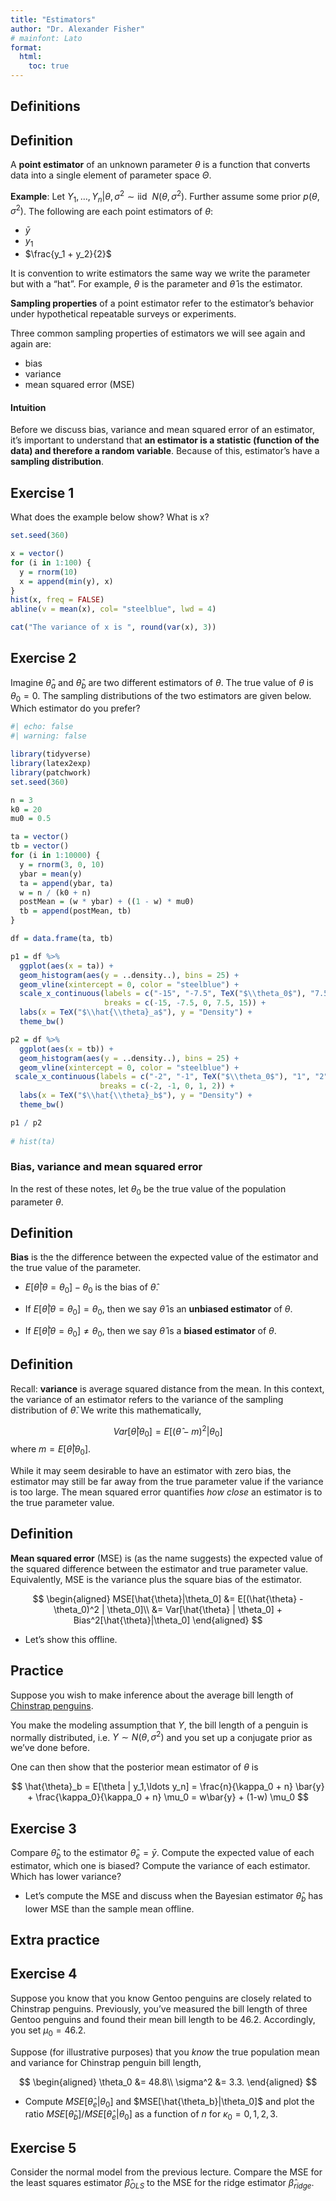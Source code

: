 ```yaml
---
title: "Estimators"
author: "Dr. Alexander Fisher"
# mainfont: Lato
format: 
  html:
    toc: true
---
```



## Definitions

::: callout-note
## Definition
A **point estimator** of an unknown parameter $\theta$ is a function that converts data into a single element of parameter space $\Theta$.
:::

**Example**:  Let $Y_1, \ldots, Y_n | \theta, \sigma^2 \sim \text{iid }~N(\theta, \sigma^2)$. Further assume some prior $p(\theta, \sigma^2)$. The following are each point estimators of $\theta$: 

- $\bar{y}$ 
- $y_1$
- $\frac{y_1 + y_2}{2}$

::: callout-important
It is convention to write estimators the same way we write the parameter but with a "hat". For example, $\theta$ is the parameter and $\hat{\theta}$ is the estimator.
:::

**Sampling properties** of a point estimator refer to the estimator's behavior under hypothetical repeatable surveys or experiments.

Three common sampling properties of estimators we will see again and again are:

- bias
- variance
- mean squared error (MSE)

#### Intuition 

Before we discuss bias, variance and mean squared error of an estimator, it's important to understand that **an estimator is a statistic (function of the data) and therefore a random variable**. Because of this, estimator's have a **sampling distribution**.

::: panel-tabset
## Exercise 1

What does the example below show? What is x?

:::

```r
set.seed(360)

x = vector()
for (i in 1:100) {
  y = rnorm(10)
  x = append(min(y), x)
}
hist(x, freq = FALSE)
abline(v = mean(x), col= "steelblue", lwd = 4)

cat("The variance of x is ", round(var(x), 3))
```


:::panel-tabset
## Exercise 2
Imagine $\hat{\theta}_a$ and $\hat{\theta}_b$ are two different estimators of $\theta$. The true value of $\theta$ is $\theta_0 = 0$. The sampling distributions of the two estimators are given below. Which estimator do you prefer?
:::


```r
#| echo: false
#| warning: false

library(tidyverse)
library(latex2exp)
library(patchwork)
set.seed(360)

n = 3
k0 = 20
mu0 = 0.5

ta = vector()
tb = vector()
for (i in 1:10000) {
  y = rnorm(3, 0, 10)
  ybar = mean(y)
  ta = append(ybar, ta)
  w = n / (k0 + n)
  postMean = (w * ybar) + ((1 - w) * mu0)
  tb = append(postMean, tb)
}

df = data.frame(ta, tb)

p1 = df %>%
  ggplot(aes(x = ta)) +
  geom_histogram(aes(y = ..density..), bins = 25) +
  geom_vline(xintercept = 0, color = "steelblue") +
  scale_x_continuous(labels = c("-15", "-7.5", TeX("$\\theta_0$"), "7.5", "15"),
                     breaks = c(-15, -7.5, 0, 7.5, 15)) +
  labs(x = TeX("$\\hat{\\theta}_a$"), y = "Density") +
  theme_bw()

p2 = df %>%
  ggplot(aes(x = tb)) + 
  geom_histogram(aes(y = ..density..), bins = 25) +
  geom_vline(xintercept = 0, color = "steelblue") +
 scale_x_continuous(labels = c("-2", "-1", TeX("$\\theta_0$"), "1", "2"),
                    breaks = c(-2, -1, 0, 1, 2)) +
  labs(x = TeX("$\\hat{\\theta}_b$"), y = "Density") +
  theme_bw()

p1 / p2
  
# hist(ta)
```



### Bias, variance and mean squared error

In the rest of these notes, let $\theta_0$ be the true value of the population parameter $\theta$.

::: callout-note
## Definition

**Bias** is the the difference between the expected value of the estimator and the true value of the parameter.

- $E[\hat{\theta} | \theta = \theta_ 0] - \theta_0$ is the bias of $\hat{\theta}$.

- If $E[\hat{\theta} | \theta = \theta_0] = \theta_0$, then we say $\hat{\theta}$ is an **unbiased estimator** of $\theta$.
- If $E[\hat{\theta} | \theta = \theta_0] \neq \theta_0$, then we say $\hat{\theta}$ is a **biased estimator** of $\theta$.

:::

::: callout-note
## Definition
Recall: **variance** is average squared distance from the mean. In this context, the variance of an estimator refers to the variance of the sampling distribution of $\hat{\theta}$. We write this mathematically, 

$$
Var[\hat{\theta} | \theta_0] = E[(\hat{\theta} - m)^2 |\theta_0]
$$
where $m = E[\hat{\theta}|\theta_0]$.

:::

While it may seem desirable to have an estimator with zero bias, the estimator may still be far away from the true parameter value if the variance is too large. The mean squared error quantifies *how close* an estimator is to the true parameter value.

::: callout-note
## Definition
**Mean squared error** (MSE) is (as the name suggests) the expected value of the squared difference between the estimator and true parameter value. Equivalently, MSE is the variance plus the square bias of the estimator.

$$
\begin{aligned}
MSE[\hat{\theta}|\theta_0] &= E[(\hat{\theta} - \theta_0)^2 | \theta_0]\\
&= Var[\hat{\theta} | \theta_0] + Bias^2[\hat{\theta}|\theta_0]
\end{aligned}
$$
:::

- Let's show this offline.

## Practice 

Suppose you wish to make inference about the average bill length of [Chinstrap penguins](https://allisonhorst.github.io/palmerpenguins/).

You make the modeling assumption that $Y$, the bill length of a penguin is normally distributed, i.e. $Y \sim N(\theta, \sigma^2)$ and you set up a conjugate prior as we've done before.

One can then show that the posterior mean estimator of $\theta$ is

$$
\hat{\theta}_b = E[\theta | y_1,\ldots y_n] = \frac{n}{\kappa_0 + n} \bar{y} + \frac{\kappa_0}{\kappa_0 + n} \mu_0 = w\bar{y} + (1-w) \mu_0
$$

:::panel-tabset
## Exercise 3
Compare $\hat{\theta}_b$ to the estimator $\hat{\theta}_e = \bar{y}$. Compute the expected value of each estimator, which one is biased? Compute the variance of each estimator. Which has lower variance?
:::

- Let's compute the MSE and discuss when the Bayesian estimator $\hat{\theta}_b$ has lower MSE than the sample mean offline.

## Extra practice

<!-- # ```{r} -->
<!-- # #| warning: false -->
<!-- # library(tidyverse) -->
<!-- # library(palmerpenguins) -->
<!-- # ``` -->

:::panel-tabset
## Exercise 4
Suppose you know that you know Gentoo penguins are closely related to Chinstrap penguins. Previously, you've measured the bill length of three Gentoo penguins and found their mean bill length to be 46.2. Accordingly, you set $\mu_0 = 46.2$.

<!-- # ```{r} -->
<!-- # set.seed(360) -->
<!-- # penguins %>% -->
<!-- #   filter(species == "Gentoo") %>% -->
<!-- #   slice_sample(n = 3) %>% -->
<!-- #   summarize(mean(bill_length_mm)) %>% -->
<!-- #   pull() -->
<!-- # ``` -->

Suppose (for illustrative purposes) that you *know* the true population mean and variance for Chinstrap penguin bill length,

$$
\begin{aligned}
\theta_0 &= 48.8\\
\sigma^2 &= 3.3.
\end{aligned}
$$
<!-- # ```{r} -->
<!-- # penguins %>% -->
<!-- #   filter(species == "Chinstrap") %>% -->
<!-- #   summarize(mean(bill_length_mm), -->
<!-- #             sd(bill_length_mm)) -->
<!-- # ``` -->

- Compute $MSE[\hat{\theta}_e|\theta_0]$ and $MSE[\hat{\theta_b}|\theta_0]$ and plot the ratio $MSE[\hat{\theta}_b]/MSE[\hat{\theta}_e|\theta_0]$ as a function of $n$ for $\kappa_0 = 0, 1, 2, 3$.
:::

::: panel-tabset
## Exercise 5
Consider the normal model from the previous lecture. Compare the MSE for the least squares estimator $\hat{\beta}_{OLS}$ to the MSE for the ridge estimator $\hat{\beta}_{ridge}$.
:::

<!-- ```{r} -->
<!-- penguins %>% -->
<!--   group_by(species) %>% -->
<!--   summarize(mean(bill_length_mm, na.rm = TRUE), -->
<!--             sd(bill_length_mm, na.rm = TRUE)) -->
<!-- ``` -->

<!-- ```{r} -->
<!-- penguins %>% -->
<!--   ggplot(aes(x = bill_length_mm, fill = species)) +  -->
<!--   geom_histogram() -->
<!-- ``` -->

